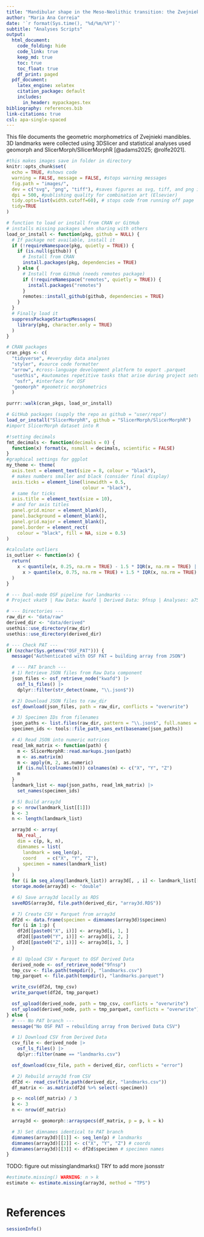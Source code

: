 ```yaml
---
title: "Mandibular shape in the Meso-Neolithic transition: the Zvejnieki case study"
author: "Maria Ana Correia"
date: '`r format(Sys.time(), "%d/%m/%Y")`'
subtitle: "Analyses Scripts"
output:
  html_document:
    code_folding: hide
    code_link: true
    keep_md: true
    toc: true
    toc_float: true
    df_print: paged
  pdf_document:
    latex_engine: xelatex
    citation_package: default
    includes:
      in_header: mypackages.tex
bibliography: references.bib
link-citations: true
csl: apa-single-spaced
---
```


This file documents the geometric morphometrics of Zvejnieki mandibles. 3D landmarks were collected using 3DSlicer and statistical analyses used geomorph and SlicerMorph/SllicerMorphR [@adams2025; @rolfe2021].

```r
#this makes images save in folder in directory
knitr::opts_chunk$set(
  echo = TRUE, #shows code
  warning = FALSE, message = FALSE, #stops warning messages
  fig.path = "images/",
  dev = c("svg", "png", "tiff"), #saves figures as svg, tiff, and png in images folder
  dpi = 500, #publishing quality for combination art (Elsevier)
  tidy.opts=list(width.cutoff=60), # stops code from running off page
  tidy=TRUE
)

# function to load or install from CRAN or GitHub
# installs missing packages when sharing with others
load_or_install <- function(pkg, github = NULL) {
  # If package not available, install it
  if (!requireNamespace(pkg, quietly = TRUE)) {
    if (is.null(github)) {
      # Install from CRAN
      install.packages(pkg, dependencies = TRUE)
    } else {
      # Install from GitHub (needs remotes package)
      if (!requireNamespace("remotes", quietly = TRUE)) {
        install.packages("remotes")
      }
      remotes::install_github(github, dependencies = TRUE)
    }
  }
  # Finally load it
  suppressPackageStartupMessages(
    library(pkg, character.only = TRUE)
  )
}

```

```r
# CRAN packages
cran_pkgs <- c(
  "tidyverse", #everyday data analyses
  "styler", #source code formatter
  "arrow", #cross-language development platform to export .parquet
  "usethis", #automates repetitive tasks that arise during project setup
   "osfr", #interface for OSF
  "geomorph" #geometric morphometrics
  )

purrr::walk(cran_pkgs, load_or_install)

# GitHub packages (supply the repo as github = "user/repo")
load_or_install("SlicerMorphR", github = "SlicerMorph/SlicerMorphR")
#import SlicerMorph dataset into R


```

```r
#!setting decimals
fmt_decimals <- function(decimals = 0) {
  function(x) format(x, nsmall = decimals, scientific = FALSE)
}
#graphical settings for ggplot
my_theme <- theme(
  axis.text = element_text(size = 8, colour = "black"),
  # makes numbers smaller and black (consider final display)
  axis.ticks = element_line(linewidth = 0.5,
                            colour = "black"),
  # same for ticks
  axis.title = element_text(size = 10),
  # and for axis titles
  panel.grid.minor = element_blank(),
  panel.background = element_blank(),
  panel.grid.major = element_blank(),
  panel.border = element_rect(
    colour = "black", fill = NA, size = 0.5)
)

#calculate outliers
is_outlier <- function(x) {
  return(
    x < quantile(x, 0.25, na.rm = TRUE) - 1.5 * IQR(x, na.rm = TRUE) |
      x > quantile(x, 0.75, na.rm = TRUE) + 1.5 * IQR(x, na.rm = TRUE)
  )
}

```

```r
# --- Dual-mode OSF pipeline for landmarks ---
# Project vkat9 | Raw Data: kwafd | Derived Data: 9fnsp | Analyses: a75wu

# --- Directories ---
raw_dir <- "data/raw"
derived_dir <- "data/derived"
usethis::use_directory(raw_dir)
usethis::use_directory(derived_dir)

# --- Check PAT ---
if (nzchar(Sys.getenv("OSF_PAT"))) {
  message("Authenticated with OSF PAT → building array from JSON")

  # --- PAT branch ---
  # 1) Retrieve JSON files from Raw Data component
  json_files <- osf_retrieve_node("kwafd") |>
    osf_ls_files() |>
    dplyr::filter(str_detect(name, "\\.json$"))

  # 2) Download JSON files to raw_dir
  osf_download(json_files, path = raw_dir, conflicts = "overwrite")

  # 3) Specimen IDs from filenames
  json_paths <- list.files(raw_dir, pattern = "\\.json$", full.names = TRUE)
  specimen_ids <- tools::file_path_sans_ext(basename(json_paths))

  # 4) Read JSON into numeric matrices
  read_lmk_matrix <- function(path) {
    m <- SlicerMorphR::read.markups.json(path)
    m <- as.matrix(m)
    m <- apply(m, 2, as.numeric)
    if (is.null(colnames(m))) colnames(m) <- c("X", "Y", "Z")
    m
  }
  landmark_list <- map(json_paths, read_lmk_matrix) |>
    set_names(specimen_ids)

  # 5) Build array3d
  p <- nrow(landmark_list[[1]])
  k <- 3
  n <- length(landmark_list)

  array3d <- array(
    NA_real_,
    dim = c(p, k, n),
    dimnames = list(
      landmark = seq_len(p),
      coord    = c("X", "Y", "Z"),
      specimen = names(landmark_list)
    )
  )
  for (i in seq_along(landmark_list)) array3d[, , i] <- landmark_list[[i]]
  storage.mode(array3d) <- "double"

  # 6) Save array3d locally as RDS
  saveRDS(array3d, file.path(derived_dir, "array3d.RDS"))

  # 7) Create CSV + Parquet from array3d
  df2d <- data.frame(specimen = dimnames(array3d)$specimen)
  for (i in 1:p) {
    df2d[[paste0("X", i)]] <- array3d[i, 1, ]
    df2d[[paste0("Y", i)]] <- array3d[i, 2, ]
    df2d[[paste0("Z", i)]] <- array3d[i, 3, ]
  }

  # 8) Upload CSV + Parquet to OSF Derived Data
  derived_node <- osf_retrieve_node("9fnsp")
  tmp_csv <- file.path(tempdir(), "landmarks.csv")
  tmp_parquet <- file.path(tempdir(), "landmarks.parquet")

  write_csv(df2d, tmp_csv)
  write_parquet(df2d, tmp_parquet)

  osf_upload(derived_node, path = tmp_csv, conflicts = "overwrite")
  osf_upload(derived_node, path = tmp_parquet, conflicts = "overwrite")
} else {
  # --- No PAT branch ---
  message("No OSF PAT → rebuilding array from Derived Data CSV")

  # 1) Download CSV from Derived Data
  csv_file <- derived_node |>
    osf_ls_files() |>
    dplyr::filter(name == "landmarks.csv")

  osf_download(csv_file, path = derived_dir, conflicts = "error")

  # 2) Rebuild array3d from CSV
  df2d <- read_csv(file.path(derived_dir, "landmarks.csv"))
  df_matrix <- as.matrix(df2d %>% select(-specimen))

  p <- ncol(df_matrix) / 3
  k <- 3
  n <- nrow(df_matrix)

  array3d <- geomorph::arrayspecs(df_matrix, p = p, k = k)

  # 3) Set dimnames identical to PAT branch
  dimnames(array3d)[[1]] <- seq_len(p) # landmarks
  dimnames(array3d)[[2]] <- c("X", "Y", "Z") # coords
  dimnames(array3d)[[3]] <- df2d$specimen # specimen names
}

```

TODO: figure out missinglandmarks() TRY to add more jsonsstr

```r
#estimate.missing() WARNING: n > k
estimate <- estimate.missing(array3d, method = "TPS")
```

```r


```

# References

::: {#refs}
:::

```r
sessionInfo()
```
